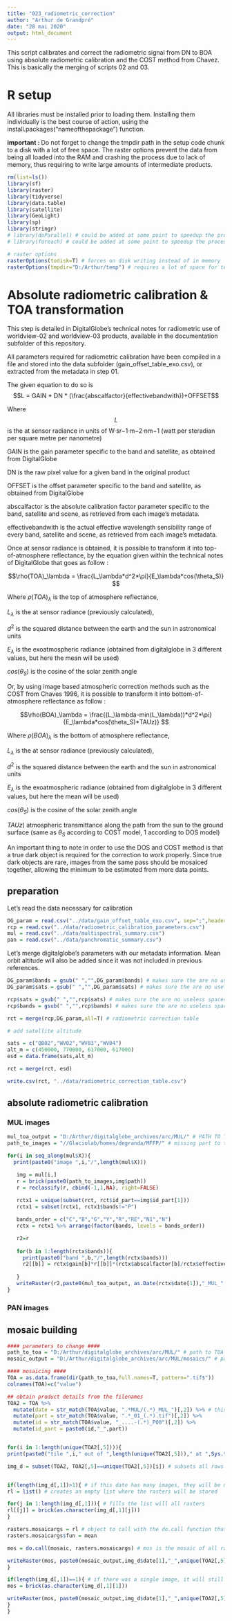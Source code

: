 ```yaml
---
title: "023_radiometric_correction"
author: "Arthur de Grandpré"
date: "28 mai 2020"
output: html_document
---
```


This script calibrates and correct the radiometric signal from DN to BOA using absolute radiometric calibration and the COST method from Chavez.  
This is basically the merging of scripts 02 and 03.

# R setup

All libraries must be installed prior to loading them. Installing them individually is the best course of action, using the install.packages("nameofthepackage") function.

**important : ** Do not forget to change the tmpdir path in the setup code chunk to a disk with a lot of free space. The raster options prevent the data from being all loaded into the RAM and crashing the process due to lack of memory, thus requiring to write large amounts of intermediate products.

```r
rm(list=ls())
library(sf)
library(raster)
library(tidyverse)
library(data.table)
library(satellite)
library(GeoLight)
library(sp)
library(stringr)
# library(doParallel) # could be added at some point to speedup the process
# library(foreach) # could be added at some point to speedup the process

# raster options
rasterOptions(todisk=T) # forces on disk writing instead of in memory
rasterOptions(tmpdir="D:/Arthur/temp") # requires a lot of space for temporary file

```


# Absolute radiometric calibration & TOA transformation

This step is detailed in DigitalGlobe's technical notes for radiometric use of worldview-02 and worldview-03 products, available in the documentation subfolder of this repository.
  
All parameters required for radiometric calibration have been compiled in a file and stored into the data subfolder (gain_offset_table_exo.csv), or extracted from the metadata in step 01.  
  
The given equation to do so is $$L =  GAIN * DN * (\frac{abscalfactor}{effectivebandwith})+OFFSET$$ 
  
Where $$L$$ is the at sensor radiance in units of W·sr−1·m−2·nm−1 (watt per steradian per square metre per nanometre)  
  
GAIN is the gain parameter specific to the band and satellite, as obtained from DigitalGlobe  
  
DN is the raw pixel value for a given band in the original product  
  
OFFSET is the offset parameter specific to the band and satellite, as obtained from DigitalGlobe  
  
abscalfactor is the absolute calibration factor parameter specific to the band, satellite and scene, as retrieved from each image's metadata.  
  
effectivebandwith is the actual effective wavelength sensibility range of every band, satellite and scene, as retrieved from each image's metadata.
  
  
  Once at sensor radiance is obtained, it is possible to transform it into top-of-atmosphere reflectance, by the equation given within the technical notes of DigitalGlobe that goes as follow : 
  
  $$\rho(TOA)_\lambda = \frac{L_\lambda*d^2*\pi}{E_\lambda*cos(\theta_S)} $$

Where $\rho(TOA)_\lambda$ is the top of atmosphere reflectance,  
  
  $L_\lambda$ is the at sensor radiance (previously calculated),  
  
  $d^2$ is the squared distance between the earth and the sun in astronomical units
  
  $E_\lambda$ is the exoatmospheric radiance (obtained from digitalglobe in 3 different values, but here the mean will be used)
  
  $cos(\theta_S)$ is the cosine of the solar zenith angle
  
Or, by using image based atmospheric correction methods such as the COST from Chaves 1996, it is possible to transform it into bottom-of-atmosphere reflectance as follow : 

$$\rho(BOA)_\lambda = \frac{(L_\lambda-min(L_\lambda))*d^2*\pi}{E_\lambda*cos(\theta_S)*TAUz)} $$

Where $\rho(BOA)_\lambda$ is the bottom of atmosphere reflectance,  
  
  $L_\lambda$ is the at sensor radiance (previously calculated),  
  
  $d^2$ is the squared distance between the earth and the sun in astronomical units
  
  $E_\lambda$ is the exoatmospheric radiance (obtained from digitalglobe in 3 different values, but here the mean will be used)
  
  $cos(\theta_S)$ is the cosine of the solar zenith angle
  
  $TAUz)$  atmospheric transmittance along the path from the sun to the ground surface (same as $\theta_S$ according to COST model, 1 according to DOS model)  
    
  An important thing to note in order to use the DOS and COST method is that a true dark object is required for the correction to work properly. Since true dark objects are rare, images from the same pass should be mosaiced together, allowing the minimum to be estimated from more data points. 
  
  
## preparation 

Let's read the data necessary for calibration

```r
DG_param = read.csv("../data/gain_offset_table_exo.csv", sep=";",header=T)
rcp = read.csv("../data/radiometric_calibration_parameters.csv")
mul = read.csv("../data/multispectral_summary.csv")
pan = read.csv("../data/panchromatic_summary.csv")
```

Let's merge digitalglobe's parameters with our metadata information. Mean orbit altitude will also be added since it was not included in previous references.

```r
DG_param$bands = gsub(" ","",DG_param$bands) # makes sure the are no useless spaces in strings
DG_param$sats = gsub(" ","",DG_param$sats) # makes sure the are no useless spaces in strings

rcp$sats = gsub(" ","",rcp$sats) # makes sure the are no useless spaces in strings
rcp$bands = gsub(" ","",rcp$bands) # makes sure the are no useless spaces in strings

rct = merge(rcp,DG_param,all=T) # radiometric correction table

# add satellite altitude

sats = c("QB02","WV02","WV03","WV04")
alt_m = c(450000, 770000, 617000, 617000)
esd = data.frame(sats,alt_m)

rct = merge(rct, esd)

write.csv(rct, "../data/radiometric_correction_table.csv")
```

## absolute radiometric calibration

### MUL images

```r
mul_toa_output = "D:/Arthur/digitalglobe_archives/arc/MUL/" # PATH TO TOA OUTPUT
path_to_images = "//Glaciolab/homes/degranda/MFFP/" # missing part to the path variable in image summaries

for(i in seq_along(mul$X)){
  print(paste0("image ",i,"/",length(mul$X)))

   img = mul[i,]
   r = brick(paste0(path_to_images,img$path))
   r = reclassify(r, cbind(-1,1,NA), right=FALSE)
   
   rctx1 = unique(subset(rct, rct$id_part==img$id_part[1]))
   rctx1 = subset(rctx1, rctx1$bands!="P")

   bands_order = c("C","B","G","Y","R","RE","N1","N")
   rctx = rctx1 %>% arrange(factor(bands, levels = bands_order))

   r2=r
   
   for(b in 1:length(rctx$bands)){
     print(paste0("band ",b,"/",length(rctx$bands)))
     r2[[b]] = rctx$gain[b]*r[[b]]*(rctx$abscalfactor[b]/rctx$effectivebandwidth[b])+rctx$offset[b]
     
   }
   writeRaster(r2,paste0(mul_toa_output, as.Date(rctx$date[1]),"_MUL_",rctx$sats[1],"_",str_sub(img$path,-29)[1],".tif"), overwrite=T)
}
```

### PAN images

## mosaic building

```r

#### parameters to change ####
path_to_toa = "D:/Arthur/digitalglobe_archives/arc/MUL/" # path to TOA MUL images, from the previous script
mosaic_output = "D:/Arthur/digitalglobe_archives/arc/MUL/mosaics/" # path where to write mosaic MUL images (less files, but larger)
```

```r

#### mosaicing ####
TOA = as.data.frame(dir(path_to_toa,full.names=T, pattern=".tif$"))
colnames(TOA)=c("value")

## obtain product details from the filenames
TOA2 = TOA %>%
  mutate(date = str_match(TOA$value, ".*MUL/(.*)_MUL_")[,2]) %>% # this extracts the date from the name string 
  mutate(part = str_match(TOA$value, ".*_01_(.*).tif")[,2]) %>%
  mutate(id = str_match(TOA$value, "_....-(.*)_P00")[,2]) %>% 
  mutate(id_part = paste0(id,"_",part))


for(i in 1:length(unique(TOA2[,5]))){
print(paste0("tile ",i," out of ",length(unique(TOA2[,5]))," at ",Sys.time())) # to see progress

img_d = subset(TOA2, TOA2[,5]==unique(TOA2[,5])[i]) # subsets all rows for a single date


if(length(img_d[,1])>1){ # if this date has many images, they will be mosaiced together
rl = list() # creates an empty list where the rasters will be stored 

for(j in 1:length(img_d[,1])){ # fills the list will all rasters
rl[[j]] = brick(as.character(img_d[,1][j]))
}

rasters.mosaicargs = rl # object to call with the do.call function that will apply mosaic to all rasters
rasters.mosaicargs$fun = mean

mos = do.call(mosaic, rasters.mosaicargs) # mos is the mosaic of all rasters of a single date

writeRaster(mos, paste0(mosaic_output,img_d$date[1],"_",unique(TOA2[,5])[i],"_TOA_MOSAIC.tif"), overwrite=T)
}

if(length(img_d[,1])==1){ # if there was a single image, it will still be written as a mosaic, since it is a complete view of the scene
mos = brick(as.character(img_d[,1][1]))

writeRaster(mos, paste0(mosaic_output,img_d$date[1],"_",unique(TOA2[,5])[i],"_TOA_MOSAIC.tif"), overwrite=T)
}
}

```

